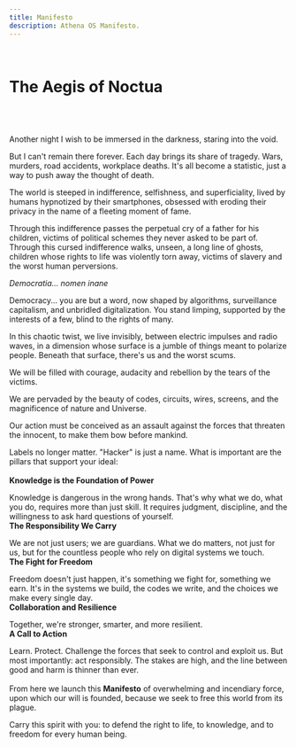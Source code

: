 ```yaml
---
title: Manifesto
description: Athena OS Manifesto.
---
```


<div style={{ textAlign: 'center' }}>
<br />
<h1>The Aegis of Noctua</h1>
<br />
<br />
<br />
Another night I wish to be immersed in the darkness, staring into the void. 

But I can't remain there forever. Each day brings its share of tragedy. Wars, murders, road accidents, workplace deaths. It's all become a statistic, just a way to push away the thought of death.

The world is steeped in indifference, selfishness, and superficiality, lived by humans hypnotized by their smartphones, obsessed with eroding their privacy in the name of a fleeting moment of fame.

Through this indifference passes the perpetual cry of a father for his children, victims of political schemes they never asked to be part of.
Through this cursed indifference walks, unseen, a long line of ghosts, children whose rights to life was violently torn away, victims of slavery and the worst human perversions.

*Democratia... nomen inane*

Democracy... you are but a word, now shaped by algorithms, surveillance capitalism, and unbridled digitalization. You stand limping, supported by the interests of a few, blind to the rights of many.

In this chaotic twist, we live invisibly, between electric impulses and radio waves, in a dimension whose surface is a jumble of things meant to polarize people. Beneath that surface, there's us and the worst scums.

We will be filled with courage, audacity and rebellion by the tears of the victims.

We are pervaded by the beauty of codes, circuits, wires, screens, and the magnificence of nature and Universe.

Our action must be conceived as an assault against the forces that threaten the innocent, to make them bow before mankind.

Labels no longer matter. "Hacker" is just a name. What is important are the pillars that support your ideal:
<br />
<br />
**Knowledge is the Foundation of Power**

Knowledge is dangerous in the wrong hands. That's why what we do, what you do, requires more than just skill. It requires judgment, discipline, and the willingness to ask hard questions of yourself.
<br />
**The Responsibility We Carry**

We are not just users; we are guardians. What we do matters, not just for us, but for the countless people who rely on digital systems we touch.
<br />
**The Fight for Freedom**

Freedom doesn't just happen, it's something we fight for, something we earn. It's in the systems we build, the codes we write, and the choices we make every single day.
<br />
**Collaboration and Resilience**

Together, we're stronger, smarter, and more resilient.
<br />
**A Call to Action**

Learn. Protect. Challenge the forces that seek to control and exploit us. But most importantly: act responsibly. The stakes are high, and the line between good and harm is thinner than ever.
<br />
<br />
From here we launch this **Manifesto** of overwhelming and incendiary force, upon which our will is founded, because we seek to free this world from its plague.

Carry this spirit with you: to defend the right to life, to knowledge, and to freedom for every human being.

<ImageComponent />
</div>